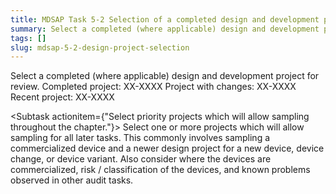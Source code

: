 ```yaml
---
title: MDSAP Task 5-2 Selection of a completed design and development project
summary: Select a completed (where applicable) design and development project for review.
tags: []
slug: mdsap-5-2-design-project-selection
---
```


<RegLang>
Select a completed (where applicable) design and development project for review.
</RegLang>

<ReportLang>
Completed project: XX-XXXX
Project with changes: XX-XXXX
Recent project: XX-XXXX
</ReportLang>

<Subtask actionitem={"Select priority projects which will allow sampling throughout the chapter."}>
Select one or more projects which will allow sampling for all later tasks. This commonly involves sampling a commercialized device and a newer design project for a new device, device change, or device variant.
Also consider where the devices are commercialized, risk / classification of the devices, and known problems observed in other audit tasks.
</Subtask>



